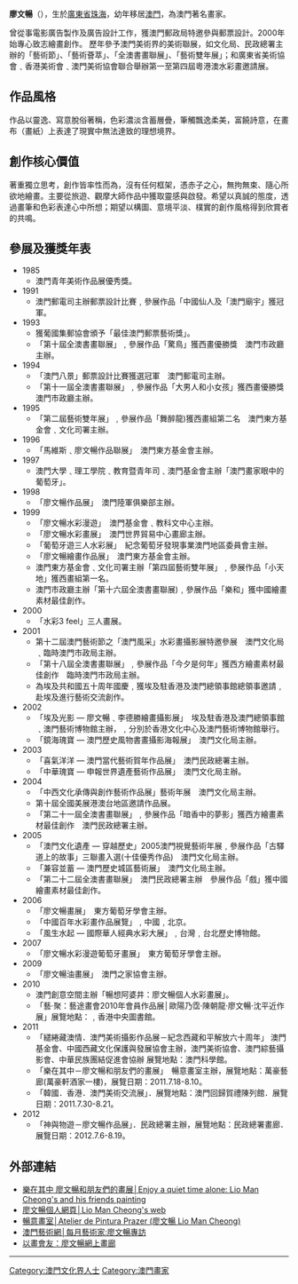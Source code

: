 '''廖文暢'''（{{bd|1951年|catIdx=L廖}}），生於[[廣東省|廣東省]][[珠海|珠海]]，幼年移居[[澳門|澳門]]，為澳門著名畫家。

曾從事電影廣告製作及廣告設計工作，獲澳門郵政局特邀參與郵票設計。2000年始專心致志繪畫創作。
歷年參予澳門美術界的美術聯展，如文化局、民政總署主辦的「藝術節」、「藝術薈萃」、「全澳書畫聯展」、「藝術雙年展」；和廣東省美術協會﹑香港美術會﹑澳門美術協會聯合舉辦第一至第四屆粵港澳水彩畫邀請展。

== 作品風格 ==
作品以靈逸、寫意脫俗著稱，色彩濃淡含蓄層疊，筆觸飄逸柔美，富饒詩意，在畫布（畫紙）上表達了現實中無法達致的理想境界。

== 創作核心價值 ==
著重獨立思考，創作皆率性而為，沒有任何框架，憑赤子之心，無拘無束、隨心所欲地繪畫。主要從旅遊、觀摩大師作品中獲取靈感與啟發。希望以真誠的態度，透過畫筆和色彩表達心中所想；期望以構圖、意境平淡、樸實的創作風格得到欣賞者的共鳴。

== 參展及獲獎年表 ==
*1985
**澳門青年美術作品展優秀獎。
*1991
**澳門郵電司主辦郵票設計比賽﹐參展作品「中國仙人及「澳門廟宇」獲冠軍。
*1993
**獲葡國集郵協會頒予「最佳澳門郵票藝術獎」。
**「第十屆全澳書畫聯展」﹐參展作品「驚鳥」獲西畫優勝獎　澳門市政廳主辦。
*1994
**「澳門八景」郵票設計比賽獲選冠軍　澳門郵電司主辦。
**「第十一屆全澳書畫聯展」﹐參展作品「大男人和小女孩」獲西畫優勝獎　澳門市政廳主辦。
*1995
**「第二屆藝術雙年展」﹐參展作品「舞醉龍)獲西畫組第二名　澳門東方基金會﹑文化司署主辦。
*1996
**「馬維斯﹑廖文暢作品聯展」　澳門東方基金會主辦。
*1997
**澳門大學﹑理工學院﹑教育暨青年司﹑澳門基金會主辦「澳門畫家眼中的葡萄牙」。
*1998
**「廖文暢作品展」　澳門陸軍俱樂部主辦。
*1999
**「廖文暢水彩漫遊」　澳門基金會﹑教科文中心主辦。
**「廖文暢水彩畫展」　澳門世界貿易中心畫廊主辦。
**「葡萄牙遊三人水彩展」　紀念葡萄牙發現事業澳門地區委員會主辦。
**「廖文暢繪畫作品展」　澳門東方基金會主辦。
**澳門東方基金會﹑文化司署主辦「第四屆藝術雙年展」﹐參展作品「小天地」獲西畫組第一名。
**澳門市政廳主辦「第十六屆全澳書畫聯展)﹐參展作品「樂和」獲中國繪畫素材最佳創作。
*2000
**「水彩3 feel」三人畫展。
*2001
**第十二屆澳門藝術節之「澳門風采」水彩畫攝影展特邀參展　澳門文化局﹑臨時澳門市政局主辦。
**「第十八屆全澳書畫聯展」﹐參展作品「今夕是何年」獲西方繪畫素材最佳創作　臨時澳門市政局主辦。
**為埃及共和國五十周年國慶﹐獲埃及駐香港及澳門總領事館總領事邀請﹐赴埃及進行藝術交流創作。
*2002
**「埃及光影 — 廖文暢﹑李德勝繪畫攝影展」　埃及駐香港及澳門總領事館﹑澳門藝術博物館主辦，﹐分別於香港文化中心及澳門藝術博物館舉行。
**「鏡海瑰寶 — 澳門歷史風物書畫攝影海報展」　澳門文化局主辦。
*2003
**「喜氣洋洋 — 澳門當代藝術賀年作品展」　澳門民政總署主辦。
**「中華瑰寶 — 申報世界遺產藝術作品展」　澳門文化局主辦。
*2004
**「中西文化承傳與創作藝術作品展」藝術年展　澳門文化局主辦。
**第十屆全國美展港澳台地區邀請作品展。
**「第二十一屆全澳書畫聯展」﹐參展作品「暗香中的夢影」獲西方繪畫素材最佳創作　澳門民政總署主辦。
*2005
**「澳門文化遺產 — 穿越歷史」2005澳門視覺藝術年展﹐參展作品「古驛道上的故事」三聯畫入選(十佳優秀作品)　澳門文化局主辦。
**「兼容並蓄 — 澳門歷史城區藝術展」　澳門文化局主辦。
**「第二十二屆全澳書畫聯展」　澳門民政總署主辦　參展作品「戲」獲中國繪畫素材最佳創作。
*2006
**「廖文暢畫展」　東方葡萄牙學會主辦。
**「中國百年水彩畫作品展覽」﹐中國﹐北京。
**「風生水起 — 國際華人經典水彩大展」﹐台灣﹐台北歷史博物館。
*2007
**「廖文暢水彩漫遊葡萄牙畫展」　東方葡萄牙學會主辦。
*2009
**「廖文暢油畫展」　澳門之家協會主辦。
*2010
**澳門創意空間主辦「暢想阿婆井：廖文暢個人水彩畫展」。
**「藝‧聚：藝途畫會2010年會員作品展│歐陽乃霑‧陳朝龍‧廖文暢‧沈平近作展」展覽地點：﹐香港中央圖書館。
*2011
**「繾綣藏澳情．澳門美術攝影作品展－紀念西藏和平解放六十周年」 澳門基金會、中國西藏文化保護與發展協會主辦，澳門美術協會、澳門綜藝攝影會、中華民族團結促進會協辦 展覽地點：澳門科學館。
**「樂在其中－廖文暢和朋友們的畫展」　暢意畫室主辦，展覽地點：萬豪藝廊(萬豪軒酒家一樓)，展覽日期：2011.7.18-8.10。
**「韓國．香港．澳門美術交流展」．展覽地點：澳門回歸賀禮陳列館．展覽日期：2011.7.30-8.21。
*2012
**「神與物遊－廖文暢作品展」．民政總署主辦，展覽地點：民政總署畫廊．展覽日期：2012.7.6-8.19。

==外部連結==
*[http://wix.com/bibliophelia/enjoy-a-quiet-time-alone-2011  樂在其中 廖文暢和朋友們的畫展│Enjoy a quiet time alone: Lio Man Cheong's and his friends painting]{{Dead link}}
*[http://wix.com/bibliophelia/liomancheong  廖文暢個人網頁│Lio Man Cheong's web]{{Dead link}}
*[http://lio-mancheong.blogspot.com/  暢意畫室│Atelier de Pintura Prazer (廖文暢 Lio Man Cheong)]{{Dead link|date=2019年4月 |bot=InternetArchiveBot |fix-attempted=yes }}
*[https://web.archive.org/web/20071012032201/http://www.macauart.net/artistofmonth/lio/prefaceC.asp 澳門藝術網│每月藝術家:廖文暢專訪]
*[http://www.kmng.com.hk/lio/ 以畫會友：廖文暢網上畫廊] {{Wayback|url=http://www.kmng.com.hk/lio/ |date=20100201143033 }}

----
[[Category:澳門文化界人士|Category:澳門文化界人士]]
[[Category:澳門畫家|Category:澳門畫家]]